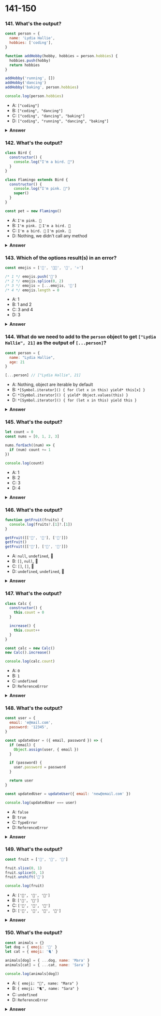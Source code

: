 
# 141-150

### 141. What's the output?

```javascript
const person = {
  name: 'Lydia Hallie',
  hobbies: ['coding'],
}

function addHobby(hobby, hobbies = person.hobbies) {
  hobbies.push(hobby)
  return hobbies
}

addHobby('running', [])
addHobby('dancing')
addHobby('baking', person.hobbies)

console.log(person.hobbies)
```

- A: `["coding"]`
- B: `["coding", "dancing"]`
- C: `["coding", "dancing", "baking"]`
- D: `["coding", "running", "dancing", "baking"]`

<details>
<summary>
<b>Answer</b>
</summary>
<p>

#### Answer: C

The `addHobby` function receives two arguments, `hobby` and `hobbies` with the default value of the `hobbies` array on the `person` object.

First, we invoke the `addHobby` function, and pass `"running"` as the value for `hobby` and an empty array as the value for `hobbies`. Since we pass an empty array as the value for `hobbies`, `"running"` gets added to this empty array.

Then, we invoke the `addHobby` function, and pass `"dancing"` as the value for `hobby`. We didn't pass a value for `hobbies`, so it gets the default value, the `hobbies` property on the `person` object. We push the hobby `dancing` to the `person.hobbies` array.

Last, we invoke the `addHobby` function, and pass `"baking"` as the value for `hobby`, and the `person.hobbies` array as the value for `hobbies`. We push the hobby `baking` to the `person.hobbies` array.

After pushing `dancing` and `baking`, the value of `person.hobbies` is `["coding", "dancing", "baking"]`

</p>
</details>

### 142. What's the output?

```javascript
class Bird {
  constructor() {
    console.log("I'm a bird. 🦢")
  }
}

class Flamingo extends Bird {
  constructor() {
    console.log("I'm pink. 🌸")
    super()
  }
}

const pet = new Flamingo()
```

- A: `I'm pink. 🌸`
- B: `I'm pink. 🌸` `I'm a bird. 🦢`
- C: `I'm a bird. 🦢` `I'm pink. 🌸`
- D: Nothing, we didn't call any method

<details>
<summary>
<b>Answer</b>
</summary>
<p>

#### Answer: B

We create the variable `pet` which is an instance of the `Flamingo` class. When we instantiate this instance, the `constructor` on `Flamingo` gets called. First, `"I'm pink. 🌸"` gets logged, after which we call `super()`. `super()` calls the constructor of the parent class, `Bird`. The constructor in `Bird` gets called, and logs `"I'm a bird. 🦢"`.

</p>
</details>

### 143. Which of the options result(s) in an error?

```javascript
const emojis = ['🎄', '🎅🏼', '🎁', '⭐']

/* 1 */ emojis.push('🦌')
/* 2 */ emojis.splice(0, 2)
/* 3 */ emojis = [...emojis, '🥂']
/* 4 */ emojis.length = 0
```

- A: 1
- B: 1 and 2
- C: 3 and 4
- D: 3

<details>
<summary>
<b>Answer</b>
</summary>
<p>

#### Answer: D

The `const` keyword simply means we cannot _redeclare_ the value of that variable, it's _read-only_. However, the value itself isn't immutable. The properties on the `emojis` array can be modified, for example by pushing new values, splicing them, or setting the length of the array to 0.

</p>
</details>

### 144. What do we need to add to the `person` object to get `["Lydia Hallie", 21]` as the output of `[...person]`?

```javascript
const person = {
  name: "Lydia Hallie",
  age: 21
}

[...person] // ["Lydia Hallie", 21]
```

- A: Nothing, object are iterable by default
- B: `*[Symbol.iterator]() { for (let x in this) yield* this[x] }`
- C: `*[Symbol.iterator]() { yield* Object.values(this) }`
- D: `*[Symbol.iterator]() { for (let x in this) yield this }`

<details>
<summary>
<b>Answer</b>
</summary>
<p>

#### Answer: C

Objects aren't iterable by default. An iterable is an iterable if the iterator protocol is present. We can add this manually by adding the iterator symbol `[Symbol.iterator]`, which has to return a generator object, for example by making it a generator function `*[Symbol.iterator]() {}`. This generator function has to yield the `Object.values` of the `person` object if we want it to return the array `["Lydia Hallie", 21]`: `yield* Object.values(this)`.

</p>
</details>

### 145. What's the output?

```javascript
let count = 0
const nums = [0, 1, 2, 3]

nums.forEach((num) => {
  if (num) count += 1
})

console.log(count)
```

- A: 1
- B: 2
- C: 3
- D: 4

<details>
<summary>
<b>Answer</b>
</summary>
<p>

#### Answer: C

The `if` condition within the `forEach` loop checks whether the value of `num` is truthy or falsy. Since the first number in the `nums` array is `0`, a falsy value, the `if` statement's code block won't be executed. `count` only gets incremented for the other 3 numbers in the `nums` array, `1`, `2` and `3`. Since `count` gets incremented by `1` 3 times, the value of `count` is `3`.

</p>
</details>

### 146. What's the output?

```javascript
function getFruit(fruits) {
  console.log(fruits?.[1]?.[1])
}

getFruit([['🍊', '🍌'], ['🍍']])
getFruit()
getFruit([['🍍'], ['🍊', '🍌']])
```

- A: `null`, `undefined`, 🍌
- B: `[]`, `null`, 🍌
- C: `[]`, `[]`, 🍌
- D: `undefined`, `undefined`, 🍌

<details>
<summary>
<b>Answer</b>
</summary>
<p>

#### Answer: D

The `?` allows us to optionally access deeper nested properties within objects. We're trying to log the item on index `1` within the subarray that's on index `1` of the `fruits` array. If the subarray on index `1` in the `fruits` array doesn't exist, it'll simply return `undefined`. If the subarray on index `1` in the `fruits` array exists, but this subarray doesn't have an item on its `1` index, it'll also return `undefined`.

First, we're trying to log the second item in the `['🍍']` subarray of `[['🍊', '🍌'], ['🍍']]`. This subarray only contains one item, which means there is no item on index `1`, and returns `undefined`.

Then, we're invoking the `getFruits` function without passing a value as an argument, which means that `fruits` has a value of `undefined` by default. Since we're conditionally chaining the item on index `1` of`fruits`, it returns `undefined` since this item on index `1` does not exist.

Lastly, we're trying to log the second item in the `['🍊', '🍌']` subarray of `['🍍'], ['🍊', '🍌']`. The item on index `1` within this subarray is `🍌`, which gets logged.

</p>
</details>

### 147. What's the output?

```javascript
class Calc {
  constructor() {
    this.count = 0
  }

  increase() {
    this.count++
  }
}

const calc = new Calc()
new Calc().increase()

console.log(calc.count)
```

- A: `0`
- B: `1`
- C: `undefined`
- D: `ReferenceError`

<details>
<summary>
<b>Answer</b>
</summary>
<p>

#### Answer: A

We set the variable `calc` equal to a new instance of the `Calc` class. Then, we instantiate a new instance of `Calc`, and invoke the `increase` method on this instance. Since the count property is within the constructor of the `Calc` class, the count property is not shared on the prototype of `Calc`. This means that the value of count has not been updated for the instance calc points to, count is still `0`.

</p>
</details>

### 148. What's the output?

```javascript
const user = {
  email: 'e@mail.com',
  password: '12345',
}

const updateUser = ({ email, password }) => {
  if (email) {
    Object.assign(user, { email })
  }

  if (password) {
    user.password = password
  }

  return user
}

const updatedUser = updateUser({ email: 'new@email.com' })

console.log(updatedUser === user)
```

- A: `false`
- B: `true`
- C: `TypeError`
- D: `ReferenceError`

<details>
<summary>
<b>Answer</b>
</summary>
<p>

#### Answer: B

The `updateUser` function updates the values of the `email` and `password` properties on user, if their values are passed to the function, after which the function returns the `user` object. The returned value of the `updateUser` function is the `user` object, which means that the value of updatedUser is a reference to the same `user` object that `user` points to. `updatedUser === user` equals `true`.

</p>
</details>

### 149. What's the output?

```javascript
const fruit = ['🍌', '🍊', '🍎']

fruit.slice(0, 1)
fruit.splice(0, 1)
fruit.unshift('🍇')

console.log(fruit)
```

- A: `['🍌', '🍊', '🍎']`
- B: `['🍊', '🍎']`
- C: `['🍇', '🍊', '🍎']`
- D: `['🍇', '🍌', '🍊', '🍎']`

<details>
<summary>
<b>Answer</b>
</summary>
<p>

#### Answer: C

First, we invoke the `slice` method on the fruit array. The slice method does not modify the original array, but returns the value that it sliced off the array: the banana emoji.
Then, we invoke the `splice` method on the fruit array. The splice method does modify the original array, which means that the fruit array now consists of `['🍊', '🍎']`.
At last, we invoke the `unshift` method on the `fruit` array, which modifies the original array by adding the provided value, ‘🍇’ in this case, as the first element in the array. The fruit array now consists of `['🍇', '🍊', '🍎']`.

</p>
</details>

### 150. What's the output?

```javascript
const animals = {}
let dog = { emoji: '🐶' }
let cat = { emoji: '🐈' }

animals[dog] = { ...dog, name: 'Mara' }
animals[cat] = { ...cat, name: 'Sara' }

console.log(animals[dog])
```

- A: `{ emoji: "🐶", name: "Mara" }`
- B: `{ emoji: "🐈", name: "Sara" }`
- C: `undefined`
- D: `ReferenceError`

<details>
<summary>
<b>Answer</b>
</summary>
<p>

#### Answer: B

Object keys are converted to strings.

Since the value of `dog` is an object, `animals[dog]` actually means that we’re creating a new property called `"object Object"` equal to the new object. `animals["object Object"]` is now equal to `{ emoji: "🐶", name: "Mara"}`.

`cat` is also an object, which means that `animals[cat]` actually means that we’re overwriting the value of `animals["object Object"]` with the new cat properties.

Logging `animals[dog]`, or actually `animals["object Object"]` since converting the `dog` object to a string results `"object Object"`, returns the `{ emoji: "🐈", name: "Sara" }`.

</p>
</details>
